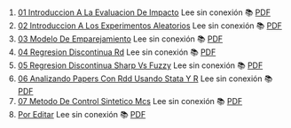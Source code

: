 1. [01 Introduccion A La Evaluacion De Impacto](https://achalmaedison.netlify.app/econometria/06-evaluacion-impacto/2022-04-04-01-introduccion-a-la-evaluacion-de-impacto) Lee sin conexión 📚 [PDF](https://achalmaedison.netlify.app/econometria/06-evaluacion-impacto/2022-04-04-01-introduccion-a-la-evaluacion-de-impacto/index.pdf)
2. [02 Introduccion A Los Experimentos Aleatorios](https://achalmaedison.netlify.app/econometria/06-evaluacion-impacto/2022-04-11-02-introduccion-a-los-experimentos-aleatorios) Lee sin conexión 📚 [PDF](https://achalmaedison.netlify.app/econometria/06-evaluacion-impacto/2022-04-11-02-introduccion-a-los-experimentos-aleatorios/index.pdf)
3. [03 Modelo De Emparejamiento](https://achalmaedison.netlify.app/econometria/06-evaluacion-impacto/2022-04-18-03-modelo-de-emparejamiento) Lee sin conexión 📚 [PDF](https://achalmaedison.netlify.app/econometria/06-evaluacion-impacto/2022-04-18-03-modelo-de-emparejamiento/index.pdf)
4. [04 Regresion Discontinua Rd](https://achalmaedison.netlify.app/econometria/06-evaluacion-impacto/2022-04-25-04-regresion-discontinua-rd) Lee sin conexión 📚 [PDF](https://achalmaedison.netlify.app/econometria/06-evaluacion-impacto/2022-04-25-04-regresion-discontinua-rd/index.pdf)
5. [05 Regresion Discontinua Sharp Vs Fuzzy](https://achalmaedison.netlify.app/econometria/06-evaluacion-impacto/2022-05-02-05-regresion-discontinua-sharp-vs-fuzzy) Lee sin conexión 📚 [PDF](https://achalmaedison.netlify.app/econometria/06-evaluacion-impacto/2022-05-02-05-regresion-discontinua-sharp-vs-fuzzy/index.pdf)
6. [06 Analizando Papers Con Rdd Usando Stata Y R](https://achalmaedison.netlify.app/econometria/06-evaluacion-impacto/2022-05-09-06-analizando-papers-con-rdd-usando-stata-y-r) Lee sin conexión 📚 [PDF](https://achalmaedison.netlify.app/econometria/06-evaluacion-impacto/2022-05-09-06-analizando-papers-con-rdd-usando-stata-y-r/index.pdf)
7. [07 Metodo De Control Sintetico Mcs](https://achalmaedison.netlify.app/econometria/06-evaluacion-impacto/2022-05-16-07-metodo-de-control-sintetico-mcs) Lee sin conexión 📚 [PDF](https://achalmaedison.netlify.app/econometria/06-evaluacion-impacto/2022-05-16-07-metodo-de-control-sintetico-mcs/index.pdf)
8. [Por Editar](https://achalmaedison.netlify.app/econometria/06-evaluacion-impacto/2024-03-31-por-editar) Lee sin conexión 📚 [PDF](https://achalmaedison.netlify.app/econometria/06-evaluacion-impacto/2024-03-31-por-editar/index.pdf)
